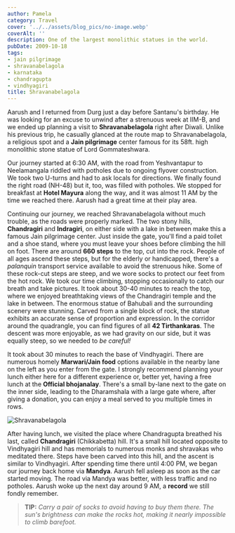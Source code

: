 ```yaml
---
author: Pamela
category: Travel
cover: '../../assets/blog_pics/no-image.webp'
coverAlt: ''
description: One of the largest monolithic statues in the world.
pubDate: 2009-10-18
tags:
- jain pilgrimage
- shravanabelagola
- karnataka
- chandragupta
- vindhyagiri
title: Shravanabelagola
---
```



Aarush and I returned from Durg just a day before Santanu's birthday. He was looking for an excuse to unwind after a strenuous week at IIM-B, and we ended up planning a visit to **Shravanabelagola** right after Diwali. Unlike his previous trip, he casually glanced at the route map to Shravanabelagola, a religious spot and a **Jain pilgrimage** center famous for its 58ft. high monolithic stone statue of Lord Gommateshwara.

Our journey started at 6:30 AM, with the road from Yeshvantapur to Neelamangala riddled with potholes due to ongoing flyover construction. We took two U-turns and had to ask locals for directions. We finally found the right road (NH-48) but it, too, was filled with potholes. We stopped for breakfast at **Hotel Mayura** along the way, and it was almost 11 AM by the time we reached there. Aarush had a great time at their play area.

Continuing our journey, we reached Shravanabelagola without much trouble, as the roads were properly marked. The two stony hills, **Chandragiri** and **Indragiri**, on either side with a lake in between make this a famous Jain pilgrimage center. Just inside the gate, you'll find a paid toilet and a shoe stand, where you must leave your shoes before climbing the hill on foot. There are around **660 steps** to the top, cut into the rock. People of all ages ascend these steps, but for the elderly or handicapped, there's a *palanquin* transport service available to avoid the strenuous hike. Some of these rock-cut steps are steep, and we wore socks to protect our feet from the hot rock. We took our time climbing, stopping occasionally to catch our breath and take pictures. It took about 30-40 minutes to reach the top, where we enjoyed breathtaking views of the Chandragiri temple and the lake in between. The enormous statue of Bahubali and the surrounding scenery were stunning. Carved from a single block of rock, the statue exhibits an accurate sense of proportion and expression. In the corridor around the quadrangle, you can find figures of all **42 Tirthankaras**. The descent was more enjoyable, as we had gravity on our side, but it was equally steep, so we needed to *be careful!*

It took about 30 minutes to reach the base of Vindhyagiri. There are numerous homely **Marwari/Jain food** options available in the nearby lane on the left as you enter from the gate. I strongly recommend planning your lunch either here for a different experience or, better yet, having a free lunch at the **Official bhojanalay**. There's a small by-lane next to the gate on the inner side, leading to the Dharamshala with a large gate where, after giving a donation, you can enjoy a meal served to you multiple times in rows.

<Image src={pic1} alt="Shravanabelagola"/>

After having lunch, we visited the place where Chandragupta breathed his last, called **Chandragiri** (Chikkabetta) hill. It's a small hill located opposite to Vindhyagiri hill and has memorials to numerous monks and shravakas who meditated there. Steps have been carved into this hill, and the ascent is similar to Vindhyagiri. After spending time there until 4:00 PM, we began our journey back home via **Mandya**. Aarush fell asleep as soon as the car started moving. The road via Mandya was better, with less traffic and no potholes. Aarush woke up the next day around 9 AM, a **record** we still fondly remember.

>**TIP:** *Carry a pair of socks to avoid having to buy them there. The sun's brightness can make the rocks hot, making it nearly impossible to climb barefoot.*